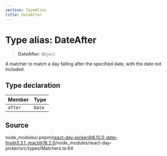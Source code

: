 ```yaml
---
section: TypeAlias
title: DateAfter
---
```


# Type alias: DateAfter

> **DateAfter**: `Object`

A matcher to match a day falling after the specified date, with the date not included.

## Type declaration

| Member | Type |
| :------ | :------ |
| `after` | `Date` |

## Source

node\_modules/.pnpm/react-day-picker@8.10.0\_date-fns@3.3.1\_react@18.2.0/node\_modules/react-day-picker/src/types/Matchers.ts:64
